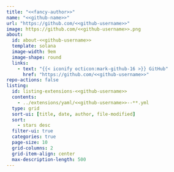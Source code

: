 ```yaml
---
title: "<<fancy-author>>"
name: "<<github-name>>"
url: "https://github.com/<<github-username>>"
image: https://github.com/<<github-username>>.png
about:
  id: about-<<github-username>>
  template: solana
  image-width: 9em
  image-shape: round
  links:
    - text: "{{< iconify octicon:mark-github-16 >}} GitHub"
      href: "https://github.com/<<github-username>>"
repo-actions: false
listing:
  id: listing-extensions-<<github-username>>
  contents:
    - ../extensions/yaml/<<github-username>>--**.yml
  type: grid
  sort-ui: [title, date, author, file-modified]
  sort:
    - stars desc
  filter-ui: true
  categories: true
  page-size: 10
  grid-columns: 2
  grid-item-align: center
  max-description-length: 500
---
```


::: {#about-<<github-username>>}
:::

::: {#listing-extensions-<<github-username>>}
:::
